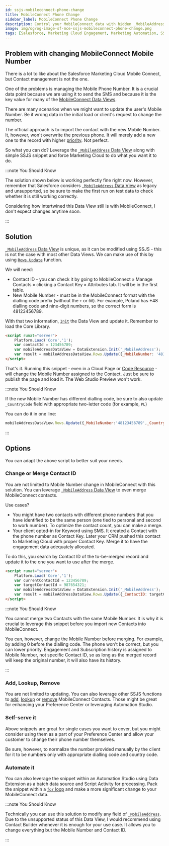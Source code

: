```yaml
---
id: ssjs-mobileconnect-phone-change
title: MobileConnect Phone Change
sidebar_label: MobileConnect Phone Change
description: Control your MobileConnect data with hidden _MobileAddress features.
image: img/og/og-image-sf-mce-ssjs-mobileconnect-phone-change.png
tags: [Salesforce, Marketing Cloud Engagement, Marketing Automation, SSJS, SMS]
---
```



<LeadText content='Control your MobileConnect data with hidden _MobileAddress features.' />

## Problem with changing MobileConnect Mobile Number

There is a lot to like about the Salesforce Marketing Cloud Mobile Connect, but Contact management is not the one.

One of the problems is managing the Mobile Phone Number. It is a crucial data point because we are using it to send the SMS and because it is the key value for many of the [MobileConnect Data Views](/docs/salesforce/marketing-cloud-engagement/config/mobile-connect-data-views.mdx#mobileconnect-data-views).

There are many scenarios when we might want to update the user's Mobile Number. Be it wrong data in the initial load or client's request to change the number.

The official approach is to import the contact with the new Mobile Number. It, however, won't overwrite the previous phone. It will merely add a new one to the record with higher [priority](/docs/salesforce/marketing-cloud-engagement/config/mobile-connect-data-views.mdx#_mobileaddress). Not perfect.

So what you can do? Leverage the [`_MobileAddress` Data View](/docs/salesforce/marketing-cloud-engagement/config/mobile-connect-data-views.mdx#_mobileaddress) along with simple SSJS snippet and force Marketing Cloud to do what you want it to do.

:::note You Should Know

The solution shown below is working perfectly fine right now. However, remember that Salesforce considers [`_MobileAddress` Data View](/docs/salesforce/marketing-cloud-engagement/config/mobile-connect-data-views.mdx#_mobileaddress) as legacy and unsupported, so be sure to make the first run on test data to check whether it is still working correctly.

Considering how intertwined this Data View still is with MobileConnect, I don't expect changes anytime soon.

:::

## Solution

[`_MobileAddress` Data View](/docs/salesforce/marketing-cloud-engagement/config/mobile-connect-data-views.mdx#_mobileaddress) is unique, as it can be modified using SSJS - this is not the case with most other Data Views. We can make use of this by using [`Rows.Update`](https://developer.salesforce.com/docs/atlas.en-us.noversion.mc-programmatic-content.meta/mc-programmatic-content/ssjs_dataExtensionRowsUpdate.htm) function.

We will need:
- Contact ID - you can check it by going to MobileConnect » Manage Contacts » clicking a Contact Key » Attributes tab. It will be in the first table.
- New Mobile Number - must be in the MobileConnect format with the dialling code prefix (without the `+` or `00`). For example, Poland has +48 dialling code and nine-digit numbers, so the correct form is 48123456789.

With that two information, [`Init`](https://developer.salesforce.com/docs/atlas.en-us.noversion.mc-programmatic-content.meta/mc-programmatic-content/ssjs_dataExtensionFunctions.htm) the Data View and update it. Remember to load the Core Library.

```html {4-5} title="Change Mobile Number of a single Contact"
<script runat="server">
    Platform.Load('Core','1');
    var contactId = 123456789;
    var mobileAddressDataView = DataExtension.Init('_MobileAddress');
    var result = mobileAddressDataView.Rows.Update({_MobileNumber: '48123456789'}, ['_ContactID'], [contactId]);
</script>
```

That's it. Running this snippet - even in a Cloud Page or [Code Resource](/docs/salesforce/marketing-cloud-engagement/config/code-resource.mdx) - will change the Mobile Number assigned to the Contact. Just be sure to publish the page and load it. The Web Studio Preview won't work.

:::note You Should Know

If the new Mobile Number has different dialling code, be sure to also update `_CountryCode` field with appropriate two-letter code (for example, `PL`)

You can do it in one line:

```js
mobileAddressDataView.Rows.Update({_MobileNumber:'48123456789',_CountryCode:'PL'},['_ContactID'],[contactId]);
```

:::

## Options

You can adapt the above script to better suit your needs.

### Change or Merge Contact ID

You are not limited to Mobile Number change in MobileConnect with this solution. You can leverage [`_MobileAddress` Data View](/docs/salesforce/marketing-cloud-engagement/config/mobile-connect-data-views.mdx#_mobileaddress) to even merge MobileConnect contacts.

Use cases?
- You might have two contacts with different phone numbers that you have identified to be the same person (one tied to personal and second to work number). To optimize the contact count, you can make a merge.
- Your client opted-in for Keyword using SMS. It created a Contact with the phone number as Contact Key. Later your CRM pushed this contact to Marketing Cloud with proper Contact Key. Merge it to have the engagement data adequately allocated.

To do this, you search by Contact ID of the to-be-merged record and update it to the one you want to use after the merge.

```html {5-6} title="Change Contact ID of a single Contact"
<script runat="server">
    Platform.Load('Core','1');
    var currentContactId = 123456789;
    var targetContactId = 987654321;
    var mobileAddressDataView = DataExtension.Init('_MobileAddress');
    var result = mobileAddressDataView.Rows.Update({_ContactID: targetContactId}, ['_ContactID'], [currentContactId]);
</script>
```

:::note You Should Know

You cannot merge two Contacts with the same Mobile Number. It is why it is crucial to leverage this snippet before you import new Contacts into MobileConnect.

You can, however, change the Mobile Number before merging. For example, by adding 0 before the dialling code. The phone won't be correct, but you can lower priority. Engagement and Subscription history is assigned to Mobile Number, not specific Contact ID, so as long as the merged record will keep the original number, it will also have its history.

:::

### Add, Lookup, Remove

You are not limited to updating. You can also leverage other SSJS functions to [add](https://developer.salesforce.com/docs/atlas.en-us.noversion.mc-programmatic-content.meta/mc-programmatic-content/ssjs_dataExtensionRowsAdd.htm), [lookup](https://developer.salesforce.com/docs/atlas.en-us.noversion.mc-programmatic-content.meta/mc-programmatic-content/ssjs_dataExtensionRowsLookup.htm) or [remove](https://developer.salesforce.com/docs/atlas.en-us.noversion.mc-programmatic-content.meta/mc-programmatic-content/ssjs_dataExtensionRowsRemove.htm) MobileConnect Contacts. Those might be great for enhancing your Preference Center or leveraging Automation Studio.

### Self-serve it

Above snippets are great for single cases you want to cover, but you might consider using them as a part of your Preference Center and allow your customer to change their phone number themselves.

Be sure, however, to normalize the number provided manually by the client for it to be numbers only with appropriate dialling code and country code.

### Automate it

You can also leverage the snippet within an Automation Studio using Data Extension as a batch data source and Script Activity for processing. Pack the snippet within a [`for` loop](/docs/salesforce/marketing-cloud-engagement/ssjs/ssjs-loops.mdx) and make a more significant change to your MobileConnect data.

:::note You Should Know

Technically you can use this solution to modify any field of [`_MobileAddress`](/docs/salesforce/marketing-cloud-engagement/config/mobile-connect-data-views.mdx#_mobileaddress). Due to the unsupported status of this Data View, I would recommend using Contact Builder whenever it is enough for your use case. It allows you to change everything but the Mobile Number and Contact ID.

:::